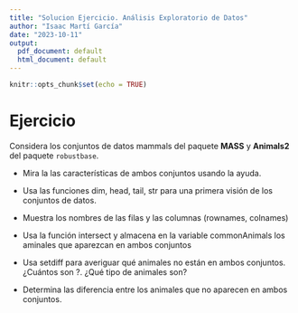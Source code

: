 ```yaml
---
title: "Solucion Ejercicio. Análisis Exploratorio de Datos"
author: "Isaac Martí García"
date: "2023-10-11"
output:
  pdf_document: default
  html_document: default
---
```


```r
knitr::opts_chunk$set(echo = TRUE)
```

# Ejercicio

Considera los conjuntos de datos mammals del paquete **MASS** y **Animals2** del paquete `robustbase`.

+ Mira la las características de ambos conjuntos usando la ayuda.

    
+ Usa las funciones dim, head, tail, str para una primera visión de los conjuntos de datos.


+ Muestra los nombres de las filas y las columnas (rownames, colnames)


+ Usa la función intersect y almacena en la variable commonAnimals los aminales que aparezcan en ambos conjuntos


+ Usa setdiff para averiguar qué animales no están en ambos conjuntos. ¿Cuántos son ?. ¿Qué tipo de animales son?


+ Determina las diferencia entre los animales que no aparecen en ambos conjuntos.
    
    
